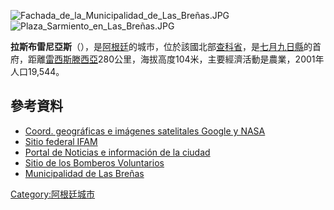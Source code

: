 [[Image:Fachada_de_la_Municipalidad_de_Las_Breñas.JPG|right]]
<!-- 檔案不存在 [[Image:Fachada_de_la_Municipalidad_de_Las_Breñas_frente_a_la_plaza_Sarmiento|right]] -->
[[Image:Plaza_Sarmiento_en_Las_Breñas.JPG|thumb]]

'''拉斯布雷尼亞斯'''（{{lang-es|Las Breñas}}），是[[阿根廷|阿根廷]]的城市，位於該國北部[[查科省|查科省]]，是[[七月九日縣_(查科省)|七月九日縣]]的首府，距離[[雷西斯滕西亞|雷西斯滕西亞]]280公里，海拔高度104米，主要經濟活動是農業，2001年人口19,544。

==參考資料==
* [http://www.fallingrain.com/world/AR/3/Las_Brenas.html Coord. geográficas e imágenes satelitales Google y NASA] {{Wayback|url=http://www.fallingrain.com/world/AR/3/Las_Brenas.html |date=20160305001654 }}
* [https://web.archive.org/web/20070930224138/http://www.mininterior.gov.ar/municipales/busqueda/amplia_info.asp?ID=CHA039 Sitio federal IFAM]
* [https://web.archive.org/web/20200411010113/http://www.lasbrenasdigital.com.ar/ Portal de Noticias e información de la ciudad]
* [https://web.archive.org/web/20090507145527/http://www.bomberoslb.com.ar/ Sitio de los Bomberos Voluntarios]
* [https://web.archive.org/web/20141228233637/http://www.muni-lasbrenas.com.ar/ Municipalidad de Las Breñas]

{{Argentina-geo-stub}}
[[Category:阿根廷城市|Category:阿根廷城市]]